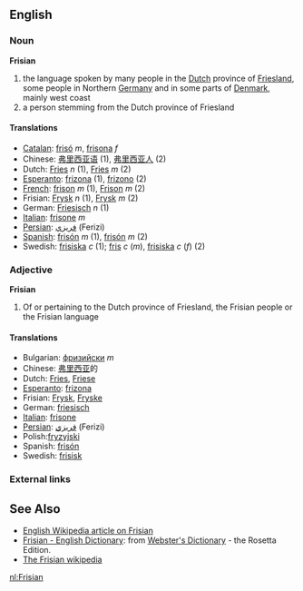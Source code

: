 ==English==
===Noun===
'''Frisian'''

# the language spoken by many people in the [[Dutch]] province of [[Friesland]], some people in Northern [[Germany]] and in some parts of [[Denmark]], mainly west coast 
# a person stemming from the Dutch province of Friesland

====Translations====
*[[Catalan]]: [[frisó]] ''m'', [[frisona]] ''f''
*Chinese: [[弗里西亚语]] (1), [[弗里西亚人]] (2)
*Dutch: [[Fries]] ''n'' (1), [[Fries]] ''m'' (2)
*[[Esperanto]]: [[frizona]] (1), [[frizono]] (2)
*[[French]]: [[frison]] ''m'' (1), [[Frison]] ''m'' (2)
*Frisian: [[Frysk]] ''n'' (1), [[Frysk]] ''m'' (2)
*German: [[Friesisch]] ''n'' (1)
*[[Italian]]: [[frisone]] ''m''
*[[Persian]]: [[فريزي]] (Ferizi)
*[[Spanish]]: [[frisón]] ''m'' (1), [[frisón]] ''m'' (2)
*Swedish: [[frisiska]] ''c'' (1); [[fris]] ''c'' (''m''), [[frisiska]] ''c'' (''f'') (2)

===Adjective===
'''Frisian'''

#Of or pertaining to the Dutch province of Friesland, the Frisian people or the Frisian language 

====Translations====
*Bulgarian: [[фризийски]] ''m''
*Chinese: [[弗里西亚]]的
*Dutch: [[Fries]], [[Friese]]
*[[Esperanto]]: [[frizona]]
*Frisian: [[Frysk]], [[Fryske]]
*German: [[friesisch]]
*[[Italian]]: [[frisone]]
*[[Persian]]: [[فريزي]] (Ferizi)
*Polish:[[fryzyjski]]
*Spanish: [[frisón]]
*Swedish: [[frisisk]]

===External links===
==See Also==
{{interwiktionary|code=nl}}
* [[w:Frisian|English Wikipedia article on Frisian]]
* [http://www.websters-online-dictionary.org/definition/Frisian-english/ Frisian - English Dictionary]: from [http://www.websters-online-dictionary.org/ Webster's Dictionary] - the Rosetta Edition.
* [http://fy.wikipedia.org/wiki/Haadside The Frisian wikipedia]

[[nl:Frisian]]